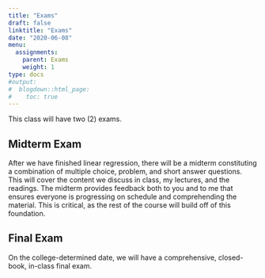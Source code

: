 ```yaml
---
title: "Exams"
draft: false
linktitle: "Exams"
date: "2020-06-08"
menu:
  assignments:
    parent: Exams
    weight: 1
type: docs
#output:
#  blogdown::html_page:
#    toc: true
---
```


This class will have two (2) exams.

## Midterm Exam

After we have finished linear regression, there will be a midterm constituting a combination of multiple choice, problem, and short answer questions. This will cover the content we discuss in class, my lectures, and the readings. The midterm provides feedback both to you and to me that ensures everyone is progressing on schedule and comprehending the material. This is critical, as the rest of the course will build off of this foundation.

## Final Exam

On the college-determined date, we will have a comprehensive, closed-book, in-class final exam.